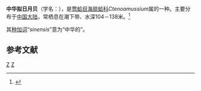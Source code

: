 {{Speciesbox
| taxon = Ctenoamussium sinensis
| binomial_authority = Wang, 1980
}}
'''中华拟日月贝'''（学名：''{{lang|la|Ctenoamussium sinensis}}''），是[[莺蛤目|莺蛤目]][[海扇蛤科|海扇蛤科]]''Ctenoamussium''属的一种。主要分布于[[中国大陆|中国大陆]]，常栖息在潮下带、水深104－138米。<ref>{{cite web|url=http://shell.sinica.edu.tw/chinese/shellbase_detail.php?science_no=3683|title=国际贝库：中华拟日月贝|publisher=台湾贝类资料库|accessdate=2009-08-11|archive-date=2016-03-04|archive-url=https://web.archive.org/web/20160304203300/http://shell.sinica.edu.tw/chinese/shellbase_detail.php?science_no=3683|dead-url=no}}</ref>

其[[种加词|种加词]]“''sinensis''”意为“中华的”。

== 参考文献 ==
{{reflist}}
{{Taxonbar}}
[[Category:_1980年描述的动物|Z]]
[[Category:_海扇蛤科|Z]]